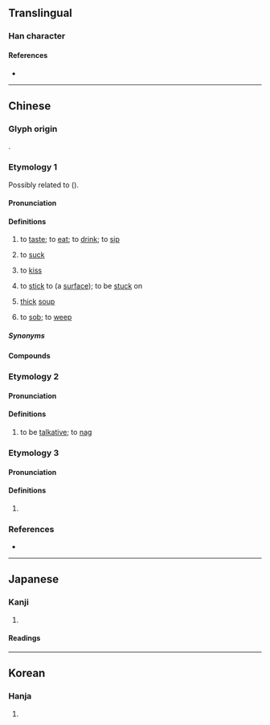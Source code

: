 {{character info/new}}
==Translingual==

===Han character===
{{Han char|rn=30|rad=口|as=08|sn=11|four=67047|canj=REEE|ids=⿰口叕}}

====References====
* {{Han ref|kx=0196.120|dkj=03832|dj=0417.210|hdz=10648.050|uh=555C|ud=21852|bh=B0E3|bd=45283}}

----

==Chinese==

===Glyph origin===
{{Han etym}}
{{Han compound|口|叕|ls=psc|c1=s|c2=p|t1=mouth}}.

===Etymology 1===
{{zh-forms|alt=嚽,歠,𠼣,𩟫}}
Possibly related to {{och-l|噆|(of a mosquito) to bite|id=2}} ({{zh-ref|Schuessler, 2007}}).

====Pronunciation====
{{zh-pron
|m=chuò
|c=zyut3,zyut1,zyut2,cyut3
|c_note=cyut3 - rare, literary (“to drink”)
|h=pfs=chhot;gd=cod5
|mb=chṳĕ
|md=chiók/cuók
|md_note=chiók - vernacular; cuók - literary
|mn=xm:chheh/qz:chherh/zz:chhoeh/ml:chhoat
|mn_note=chheh/chherh/chhoeh - vernacular; chhoat - literary
|mn-t=coih4/cuag4/cuêg4
|mn-t_note=coih4 - vernacular; cuêg4/cuag4 - literary
|mc=1+2+3+5
|oc=y,1+2+4+5
|cat=v,n
}}

====Definitions====
{{zh-hanzi}}

# {{lb|zh|literary|or|dialectal}} to [[taste]]; to [[eat]]; to [[drink]]; to [[sip]]
#: {{zh-x|杯 茶 斟 得 太 滿 喇，要 啜 一 啖 先 拎 得 起。|This cup of tea is too full. You have to take a sip before lifting it up.|C}}
# {{lb|zh|Cantonese}} to [[suck]]
#: {{zh-x|啜 奶|to '''suck''' milk|C}}
#: {{zh-x|啜 手指|to '''suck''' on one's fingers|C}}
# {{lb|zh|Cantonese}} to [[kiss]]
#: {{zh-x|啜{zyut1} 佢 一 啖|to give him/her a kiss|C}}
# {{lb|zh|Cantonese}} to [[stick]] to (a [[surface]]); to be [[stuck]] on {{attn|zh|needs improvement}}
#: {{zh-x|條 褲 啜 住 大髀，好 唔 舒服。|My trousers are '''sticking''' to my thighs; it's so uncomfortable.|C}}
#: {{zh-x|隻 戒指 太 細 喇，戴 嗰時 啜 實 手指。|The ring is too small. It gets stuck on my finger when I wear it.|C}}
# {{lb|zh|literary}} [[thick]] [[soup]]
# {{lb|zh|literary}} to [[sob]]; to [[weep]] <!-- 《詩經·中谷有蓷》:有女仳離、啜其泣矣。-->

=====Synonyms=====
{{zh-dial|喝}}

====Compounds====
{{zh-der|啜汁|啜飲|啜持|啜哄|啜賺|啜茶|啜泣|啜茗|啜菽飲水|餔糟啜醨|餔啜|飲水啜菽}}

===Etymology 2===
{{zh-forms|alt=諁}}

====Pronunciation====
{{zh-pron
|m=zhuó,chuò,1nb=Mainland,2nb=Taiwan
|mc=4
|oc=n,3
|cat=v
}}

====Definitions====
{{zh-hanzi}}

# {{zh-hg}} to be [[talkative]]; to [[nag]]

===Etymology 3===
{{zh-forms}}

====Pronunciation====
{{zh-pron
|m=Chuài,Chuò,1nb=Mainland,2nb=Taiwan
|c=ceoi3,zyut3
|h=gd=cod5
|mn=xm,qz:Chhòe/zz:Chhè
|mn-t=cuag4/cuêg4
|cat=pn
}}

====Definitions====
{{zh-hanzi}}

# {{surname|zh}}

===References===
* {{R:yue:Hanzi}}

----

==Japanese==

===Kanji===
{{ja-kanji|grade=|rs=口08}}

# {{rfdef|ja|sort=口08}}

====Readings====
{{ja-readings
|goon=せち, てち
|kanon=せつ, てつ
|kun=すす-る
}}

----

==Korean==

===Hanja===
{{ko-hanja|hangeul=철}}

# {{rfdef|ko|sort=口08}}